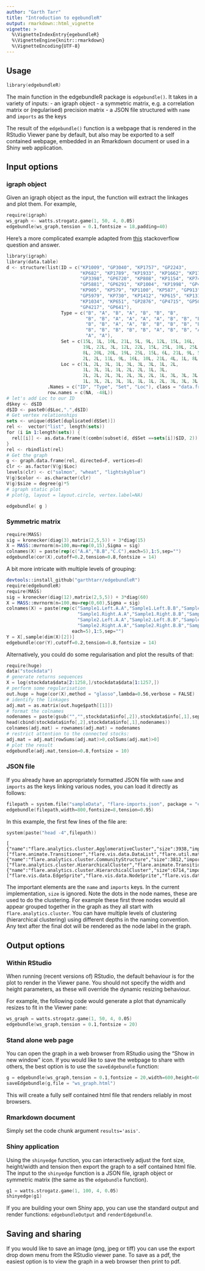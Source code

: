 ```yaml
---
author: "Garth Tarr"
title: "Introduction to egebundleR"
output: rmarkdown::html_vignette
vignette: >
  %\VignetteIndexEntry{egebundleR}
  %\VignetteEngine{knitr::rmarkdown}
  %\VignetteEncoding{UTF-8}
---
```


## Usage

```s
library(edgebundleR)
```

The main function in the edgebundleR package is `edgebundle()`.  It takes in a variety of inputs:
 - an igraph object
 - a symmetric matrix, e.g. a correlation matrix or (regularised) precision matrix
 - a JSON file structured with `name` and `imports` as the keys


The result of the `edgebundle()` function is a webpage that is rendered in the RStudio Viewer pane by default, but also may be exported to a self contained webpage, embedded in an Rmarkdown document or used in a Shiny web application.

## Input options

### igraph object

Given an igraph object as the input, the function will extract the linkages and plot them.  For example,

```s
require(igraph)
ws_graph <- watts.strogatz.game(1, 50, 4, 0.05)
edgebundle(ws_graph,tension = 0.1,fontsize = 18,padding=40)
```

Here's a more complicated example adapted from [this](http://stackoverflow.com/questions/30708674/network-chord-diagram-woes-in-r/32260962#32260962) stackoverflow question and answer.

```s
library(igraph)
library(data.table)
d <- structure(list(ID = c("KP1009", "GP3040", "KP1757", "GP2243",
                           "KP682", "KP1789", "KP1933", "KP1662", "KP1718", "GP3339", "GP4007",
                           "GP3398", "GP6720", "KP808", "KP1154", "KP748", "GP4263", "GP1132",
                           "GP5881", "GP6291", "KP1004", "KP1998", "GP4123", "GP5930", "KP1070",
                           "KP905", "KP579", "KP1100", "KP587", "GP913", "GP4864", "KP1513",
                           "GP5979", "KP730", "KP1412", "KP615", "KP1315", "KP993", "GP1521",
                           "KP1034", "KP651", "GP2876", "GP4715", "GP5056", "GP555", "GP408",
                           "GP4217", "GP641"),
                    Type = c("B", "A", "B", "A", "B", "B", "B",
                             "B", "B", "A", "A", "A", "A", "B", "B", "B", "A", "A", "A", "A",
                             "B", "B", "A", "A", "B", "B", "B", "B", "B", "A", "A", "B", "A",
                             "B", "B", "B", "B", "B", "A", "B", "B", "A", "A", "A", "A", "A",
                             "A", "A"),
                    Set = c(15L, 1L, 10L, 21L, 5L, 9L, 12L, 15L, 16L,
                            19L, 22L, 3L, 12L, 22L, 15L, 25L, 10L, 25L, 12L, 3L, 10L, 8L,
                            8L, 20L, 20L, 19L, 25L, 15L, 6L, 21L, 9L, 5L, 24L, 9L, 20L, 5L,
                            2L, 2L, 11L, 9L, 16L, 10L, 21L, 4L, 1L, 8L, 5L, 11L),
                    Loc = c(3L, 2L, 3L, 1L, 3L, 3L, 3L, 1L, 2L,
                            1L, 3L, 1L, 1L, 2L, 2L, 1L, 3L,
                            2L, 2L, 2L, 3L, 2L, 3L, 2L, 1L, 3L, 3L, 3L, 2L, 3L, 1L, 3L, 3L,
                            1L, 3L, 2L, 3L, 1L, 1L, 1L, 2L, 3L, 3L, 3L, 2L, 2L, 3L, 3L)),
               .Names = c("ID", "Type", "Set", "Loc"), class = "data.frame",
               row.names = c(NA, -48L))
# let's add Loc to our ID
d$key <- d$ID
d$ID <- paste0(d$Loc,".",d$ID)
# Get vertex relationships
sets <- unique(d$Set[duplicated(d$Set)])
rel <-  vector("list", length(sets))
for (i in 1:length(sets)) {
  rel[[i]] <- as.data.frame(t(combn(subset(d, d$Set ==sets[i])$ID, 2)))
}
rel <- rbindlist(rel)
# Get the graph
g <- graph.data.frame(rel, directed=F, vertices=d)
clr <- as.factor(V(g)$Loc)
levels(clr) <- c("salmon", "wheat", "lightskyblue")
V(g)$color <- as.character(clr)
V(g)$size = degree(g)*5
# igraph static plot
# plot(g, layout = layout.circle, vertex.label=NA)

edgebundle( g )
```

### Symmetric matrix

```s
require(MASS)
sig = kronecker(diag(3),matrix(2,5,5)) + 3*diag(15)
X = MASS::mvrnorm(n=100,mu=rep(0,15),Sigma = sig)
colnames(X) = paste(rep(c("A.A","B.B","C.C"),each=5),1:5,sep="")
edgebundle(cor(X),cutoff=0.2,tension=0.8,fontsize = 14)
```

A bit more intricate with multiple levels of grouping:

```s
devtools::install_github("garthtarr/edgebundleR")
require(edgebundleR)
require(MASS)
sig = kronecker(diag(12),matrix(2,5,5)) + 3*diag(60)
X = MASS::mvrnorm(n=100,mu=rep(0,60),Sigma = sig)
colnames(X) = paste(rep(c("Sample1.Left.A.A","Sample1.Left.B.B","Sample1.Left.C.C",
                          "Sample1.Right.A.A","Sample1.Right.B.B","Sample1.Right.C.C",
                          "Sample2.Left.A.A","Sample2.Left.B.B","Sample2.Left.C.C",
                          "Sample2.Right.A.A","Sample2.Right.B.B","Sample2.Right.C.C"),
                        each=5),1:5,sep="")
Y = X[,sample(dim(X)[2])]
edgebundle(cor(Y),cutoff=0.2,tension=0.8,fontsize = 14)
```

Alternatively, you could do some regularisation and plot the results of that:
```s
require(huge)
data("stockdata")
# generate returns sequences
X = log(stockdata$data[2:1258,]/stockdata$data[1:1257,])
# perform some regularisation
out.huge = huge(cor(X),method = "glasso",lambda=0.56,verbose = FALSE)
# identify the linkages
adj.mat = as.matrix(out.huge$path[[1]])
# format the colnames
nodenames = paste(gsub("","",stockdata$info[,2]),stockdata$info[,1],sep=".")
head(cbind(stockdata$info[,2],stockdata$info[,1],nodenames))
colnames(adj.mat) = rownames(adj.mat) = nodenames
# restrict attention to the connected stocks:
adj.mat = adj.mat[rowSums(adj.mat)>0,colSums(adj.mat)>0]
# plot the result
edgebundle(adj.mat,tension=0.8,fontsize = 10)
```


### JSON file

If you already have an appropriately formatted JSON file with `name` and `imports` as the keys linking various nodes, you can load it directly as follows:

```s
filepath = system.file("sampleData", "flare-imports.json", package = "edgebundleR")
edgebundle(filepath,width=800,fontsize=8,tension=0.95)
```

In this example, the first few lines of the file are:

```s
system(paste("head -4",filepath))
```
```
[
{"name":"flare.analytics.cluster.AgglomerativeCluster","size":3938,"imports":["flare.animate.Transitioner","flare.vis.data.DataList","flare.util.math.IMatrix","flare.analytics.cluster.MergeEdge","flare.analytics.cluster.HierarchicalCluster","flare.vis.data.Data"]},
{"name":"flare.analytics.cluster.CommunityStructure","size":3812,"imports":["flare.analytics.cluster.HierarchicalCluster","flare.animate.Transitioner","flare.vis.data.DataList","flare.analytics.cluster.MergeEdge","flare.util.math.IMatrix"]},
{"name":"flare.analytics.cluster.HierarchicalCluster","size":6714,"imports":["flare.vis.data.EdgeSprite","flare.vis.data.NodeSprite","flare.vis.data.DataList","flare.vis.data.Tree","flare.util.Arrays","flare.analytics.cluster.MergeEdge","flare.util.Sort","flare.vis.operator.Operator","flare.util.Property","flare.vis.data.Data"]},
```

The important elements are the `name` and `imports` keys.  In the current implementation, `size` is ignored.  Note the dots in the node names, these are used to do the clustering.  For example these first three nodes would all appear grouped together in the graph as they all start with `flare.analytics.cluster`. You can have multiple levels of clustering (hierarchical clustering) using different depths in the naming convention.  Any text after the final dot will be rendered as the node label in the graph.

## Output options

### Within RStudio

When running (recent versions of) RStudio, the default behaviour is for the plot to render in the Viewer pane.  You should not specify the width and height parameters, as these will override the dynamic resizing behaviour.

For example, the following code would generate a plot that dynamically resizes to fit in the Viewer pane:

```s
ws_graph = watts.strogatz.game(1, 50, 4, 0.05)
edgebundle(ws_graph,tension = 0.1,fontsize = 20)
```

### Stand alone web page

You can open the graph in a web browser from RStudio using the "Show in new window" icon.  If you would like to save the webpage to share with others, the best option is to use the `saveEdgebundle` function:

```s
g = edgebundle(ws_graph,tension = 0.1,fontsize = 20,width=600,height=600)
saveEdgebundle(g,file = "ws_graph.html")
```

This will create a fully self contained html file that renders reliably in most browsers.

### Rmarkdown document

Simply set the code chunk argument `results='asis'`.

### Shiny application

Using the `shinyedge` function, you can interactively adjust the font size, height/width and tension then export the graph to a self contained html file.  The input to the `shinyedge` function is a JSON file, igraph object or symmetric matrix (the same as the `edgebundle` function).

```s
g1 = watts.strogatz.game(1, 100, 4, 0.05)
shinyedge(g1)
```

If you are building your own Shiny app, you can use the standard output and render functions: `edgebundleOutput` and `renderEdgebundle`.

## Saving and sharing

If you would like to save an image (png, jpeg or tiff) you can use the export drop down menu from the RStudio viewer pane.  To save as a pdf, the easiest option is to view the graph in a web browser then print to pdf.
